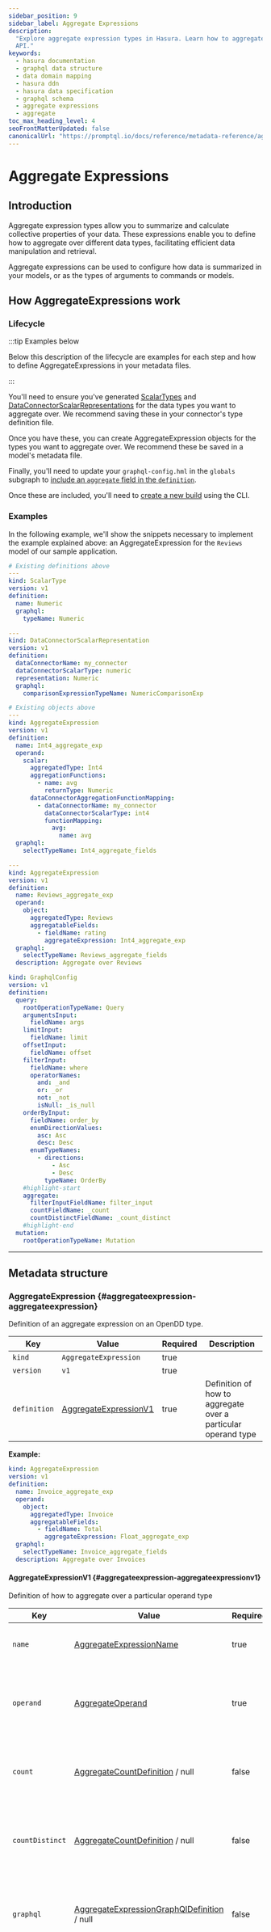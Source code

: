 ```yaml
---
sidebar_position: 9
sidebar_label: Aggregate Expressions
description:
  "Explore aggregate expression types in Hasura. Learn how to aggregate different data types and expose them in your
  API."
keywords:
  - hasura documentation
  - graphql data structure
  - data domain mapping
  - hasura ddn
  - hasura data specification
  - graphql schema
  - aggregate expressions
  - aggregate
toc_max_heading_level: 4
seoFrontMatterUpdated: false
canonicalUrl: "https://promptql.io/docs/reference/metadata-reference/aggregate-expressions/"
---
```


# Aggregate Expressions

## Introduction

Aggregate expression types allow you to summarize and calculate collective properties of your data. These expressions
enable you to define how to aggregate over different data types, facilitating efficient data manipulation and retrieval.

Aggregate expressions can be used to configure how data is summarized in your models, or as the types of arguments to
commands or models.

## How AggregateExpressions work

### Lifecycle

:::tip Examples below

Below this description of the lifecycle are examples for each step and how to define AggregateExpressions in your
metadata files.

:::

You'll need to ensure you've generated [ScalarTypes](/reference/metadata-reference/types.mdx#scalartype-scalartype) and
[DataConnectorScalarRepresentations](/reference/metadata-reference/data-connector-links.mdx#dataconnectorscalarrepresentation-dataconnectorscalarrepresentation)
for the data types you want to aggregate over. We recommend saving these in your connector's type definition file.

Once you have these, you can create AggregateExpression objects for the types you want to aggregate over. We recommend
these be saved in a model's metadata file.

Finally, you'll need to update your `graphql-config.hml` in the `globals` subgraph to
[include an `aggregate` field in the `definition`](/reference/metadata-reference/graphql-config.mdx#graphqlconfig-aggregategraphqlconfig).

Once these are included, you'll need to [create a new build](/reference/cli/commands/ddn_supergraph_build_local.mdx)
using the CLI.

### Examples

In the following example, we'll show the snippets necessary to implement the example explained above: an
AggregateExpression for the `Reviews` model of our sample application.

```yaml title="metadata/my_connector-types.hml"
# Existing definitions above
---
kind: ScalarType
version: v1
definition:
  name: Numeric
  graphql:
    typeName: Numeric

---
kind: DataConnectorScalarRepresentation
version: v1
definition:
  dataConnectorName: my_connector
  dataConnectorScalarType: numeric
  representation: Numeric
  graphql:
    comparisonExpressionTypeName: NumericComparisonExp
```

```yaml title="metadata/Reviews.hml"
# Existing objects above
---
kind: AggregateExpression
version: v1
definition:
  name: Int4_aggregate_exp
  operand:
    scalar:
      aggregatedType: Int4
      aggregationFunctions:
        - name: avg
          returnType: Numeric
      dataConnectorAggregationFunctionMapping:
        - dataConnectorName: my_connector
          dataConnectorScalarType: int4
          functionMapping:
            avg:
              name: avg
  graphql:
    selectTypeName: Int4_aggregate_fields

---
kind: AggregateExpression
version: v1
definition:
  name: Reviews_aggregate_exp
  operand:
    object:
      aggregatedType: Reviews
      aggregatableFields:
        - fieldName: rating
          aggregateExpression: Int4_aggregate_exp
  graphql:
    selectTypeName: Reviews_aggregate_fields
  description: Aggregate over Reviews
```

```yaml title="globals/graphql-config.hml"
kind: GraphqlConfig
version: v1
definition:
  query:
    rootOperationTypeName: Query
    argumentsInput:
      fieldName: args
    limitInput:
      fieldName: limit
    offsetInput:
      fieldName: offset
    filterInput:
      fieldName: where
      operatorNames:
        and: _and
        or: _or
        not: _not
        isNull: _is_null
    orderByInput:
      fieldName: order_by
      enumDirectionValues:
        asc: Asc
        desc: Desc
      enumTypeNames:
        - directions:
            - Asc
            - Desc
          typeName: OrderBy
    #highlight-start
    aggregate:
      filterInputFieldName: filter_input
      countFieldName: _count
      countDistinctFieldName: _count_distinct
    #highlight-end
  mutation:
    rootOperationTypeName: Mutation
```

---

## Metadata structure

### AggregateExpression {#aggregateexpression-aggregateexpression}

Definition of an aggregate expression on an OpenDD type.

| Key          | Value                                                               | Required | Description                                                   |
| ------------ | ------------------------------------------------------------------- | -------- | ------------------------------------------------------------- |
| `kind`       | `AggregateExpression`                                               | true     |                                                               |
| `version`    | `v1`                                                                | true     |                                                               |
| `definition` | [AggregateExpressionV1](#aggregateexpression-aggregateexpressionv1) | true     | Definition of how to aggregate over a particular operand type |

**Example:**

```yaml
kind: AggregateExpression
version: v1
definition:
  name: Invoice_aggregate_exp
  operand:
    object:
      aggregatedType: Invoice
      aggregatableFields:
        - fieldName: Total
          aggregateExpression: Float_aggregate_exp
  graphql:
    selectTypeName: Invoice_aggregate_fields
  description: Aggregate over Invoices
```

#### AggregateExpressionV1 {#aggregateexpression-aggregateexpressionv1}

Definition of how to aggregate over a particular operand type

| Key             | Value                                                                                                    | Required | Description                                                                                                                   |
| --------------- | -------------------------------------------------------------------------------------------------------- | -------- | ----------------------------------------------------------------------------------------------------------------------------- |
| `name`          | [AggregateExpressionName](#aggregateexpression-aggregateexpressionname)                                  | true     | The name of the aggregate expression.                                                                                         |
| `operand`       | [AggregateOperand](#aggregateexpression-aggregateoperand)                                                | true     | The type this aggregation expression aggregates over, and its associated configuration                                        |
| `count`         | [AggregateCountDefinition](#aggregateexpression-aggregatecountdefinition) / null                         | false    | Configuration for the count aggregate function used over the operand                                                          |
| `countDistinct` | [AggregateCountDefinition](#aggregateexpression-aggregatecountdefinition) / null                         | false    | Configuration for the count distinct aggregate function used over the operand                                                 |
| `graphql`       | [AggregateExpressionGraphQlDefinition](#aggregateexpression-aggregateexpressiongraphqldefinition) / null | false    | Configuration for how this command should appear in the GraphQL schema.                                                       |
| `description`   | string / null                                                                                            | false    | The description of the aggregate expression. Gets added to the description of the command's root field in the GraphQL schema. |

#### AggregateExpressionGraphQlDefinition {#aggregateexpression-aggregateexpressiongraphqldefinition}

The definition of how an aggregate expression should appear in the GraphQL API.

| Key              | Value                                                   | Required | Description                                                                                                            |
| ---------------- | ------------------------------------------------------- | -------- | ---------------------------------------------------------------------------------------------------------------------- |
| `selectTypeName` | [GraphQlTypeName](#aggregateexpression-graphqltypename) | true     | The type name to use for the aggregate selection type                                                                  |
| `deprecated`     | [Deprecated](#aggregateexpression-deprecated) / null    | false    | Whether this command root field is deprecated. If set, this will be added to the graphql schema as a deprecated field. |

**Example:**

```yaml
selectTypeName: Invoice_aggregate_fields
```

#### Deprecated {#aggregateexpression-deprecated}

OpenDd configuration to indicate whether an object type field, relationship, model root field or command root field is
deprecated.

| Key      | Value         | Required | Description                 |
| -------- | ------------- | -------- | --------------------------- |
| `reason` | string / null | false    | The reason for deprecation. |

#### GraphQlTypeName {#aggregateexpression-graphqltypename}

The name of a GraphQL type.

**Value:** string

#### AggregateCountDefinition {#aggregateexpression-aggregatecountdefinition}

Definition of a count aggregation function

| Key           | Value                                            | Required | Description                                                                                                                   |
| ------------- | ------------------------------------------------ | -------- | ----------------------------------------------------------------------------------------------------------------------------- |
| `enable`      | boolean                                          | true     | Whether or not the aggregate function is available for use or not                                                             |
| `description` | string / null                                    | false    | A description of the aggregation function. Gets added to the description of the field in the GraphQL schema.                  |
| `returnType`  | [TypeName](#aggregateexpression-typename) / null | false    | The scalar type that the count aggregation function returns. Must be an integer type. If omitted, Int is used as the default. |

#### AggregateOperand {#aggregateexpression-aggregateoperand}

Definition of an aggregate expression's operand

**Must have exactly one of the following fields:**

| Key      | Value                                                                 | Required | Description                                             |
| -------- | --------------------------------------------------------------------- | -------- | ------------------------------------------------------- |
| `object` | [ObjectAggregateOperand](#aggregateexpression-objectaggregateoperand) | false    | Definition of an aggregate over an object-typed operand |
| `scalar` | [ScalarAggregateOperand](#aggregateexpression-scalaraggregateoperand) | false    | Definition of an aggregate over a scalar-typed operand  |

#### ScalarAggregateOperand {#aggregateexpression-scalaraggregateoperand}

Definition of an aggregate over a scalar-typed operand

| Key                                       | Value                                                                                                     | Required | Description                                                                                        |
| ----------------------------------------- | --------------------------------------------------------------------------------------------------------- | -------- | -------------------------------------------------------------------------------------------------- |
| `aggregatedType`                          | [TypeName](#aggregateexpression-typename)                                                                 | true     | The name of the scalar type the aggregate expression is aggregating                                |
| `aggregationFunctions`                    | [[AggregationFunctionDefinition](#aggregateexpression-aggregationfunctiondefinition)]                     | true     | The aggregation functions that operate over the scalar type                                        |
| `dataConnectorAggregationFunctionMapping` | [[DataConnectorAggregationFunctionMapping](#aggregateexpression-dataconnectoraggregationfunctionmapping)] | true     | Mapping of aggregation functions to corresponding aggregation functions in various data connectors |

#### DataConnectorAggregationFunctionMapping {#aggregateexpression-dataconnectoraggregationfunctionmapping}

Definition of how to map an aggregate expression's aggregation functions to data connector aggregation functions.

| Key                       | Value                                                                           | Required | Description                                                                      |
| ------------------------- | ------------------------------------------------------------------------------- | -------- | -------------------------------------------------------------------------------- |
| `dataConnectorName`       | [DataConnectorName](#aggregateexpression-dataconnectorname)                     | true     | The data connector being mapped to                                               |
| `dataConnectorScalarType` | [DataConnectorScalarType](#aggregateexpression-dataconnectorscalartype)         | true     | The matching scalar type in the data connector for the operand scalar type       |
| `functionMapping`         | [AggregationFunctionMappings](#aggregateexpression-aggregationfunctionmappings) | true     | Mapping from Open DD aggregation function to data connector aggregation function |

#### AggregationFunctionMappings {#aggregateexpression-aggregationfunctionmappings}

Mapping of aggregation functions to their matching aggregation functions in the data connector.

| Key           | Value                                                                     | Required | Description                                                                           |
| ------------- | ------------------------------------------------------------------------- | -------- | ------------------------------------------------------------------------------------- |
| `<customKey>` | [AggregateFunctionMapping](#aggregateexpression-aggregatefunctionmapping) | false    | Definition of how to map the aggregation function to a function in the data connector |

#### AggregateFunctionMapping {#aggregateexpression-aggregatefunctionmapping}

Definition of how to map the aggregation function to a function in the data connector

| Key    | Value                                                                                             | Required | Description                                                |
| ------ | ------------------------------------------------------------------------------------------------- | -------- | ---------------------------------------------------------- |
| `name` | [DataConnectorAggregationFunctionName](#aggregateexpression-dataconnectoraggregationfunctionname) | true     | The name of the aggregation function in the data connector |

#### DataConnectorAggregationFunctionName {#aggregateexpression-dataconnectoraggregationfunctionname}

The name of an aggregation function in a data connector

**Value:** string

#### DataConnectorScalarType {#aggregateexpression-dataconnectorscalartype}

The name of a scalar type in a data connector.

**Value:** string

#### DataConnectorName {#aggregateexpression-dataconnectorname}

The name of a data connector.

**Value:** string

#### AggregationFunctionDefinition {#aggregateexpression-aggregationfunctiondefinition}

Definition of an aggregation function

| Key           | Value                                                                   | Required | Description                                                                                                  |
| ------------- | ----------------------------------------------------------------------- | -------- | ------------------------------------------------------------------------------------------------------------ |
| `name`        | [AggregationFunctionName](#aggregateexpression-aggregationfunctionname) | true     | The name of the aggregation function                                                                         |
| `description` | string / null                                                           | false    | A description of the aggregation function. Gets added to the description of the field in the GraphQL schema. |
| `returnType`  | [TypeReference](#aggregateexpression-typereference)                     | true     |                                                                                                              |

#### TypeReference {#aggregateexpression-typereference}

A reference to an Open DD type including nullable values and arrays. Suffix '!' to indicate a non-nullable reference,
and wrap in '[]' to indicate an array. Eg: '[String!]!' is a non-nullable array of non-nullable strings.

**Value:** string

#### AggregationFunctionName {#aggregateexpression-aggregationfunctionname}

The name of an aggregation function.

**Value:** string

#### TypeName {#aggregateexpression-typename}

The name of the scalar type the aggregate expression is aggregating

**One of the following values:**

| Value                                                 | Description                       |
| ----------------------------------------------------- | --------------------------------- |
| [InbuiltType](#aggregateexpression-inbuilttype)       | An inbuilt primitive OpenDD type. |
| [CustomTypeName](#aggregateexpression-customtypename) |                                   |

#### InbuiltType {#aggregateexpression-inbuilttype}

An inbuilt primitive OpenDD type.

**Value:** `ID` / `Int` / `Float` / `Boolean` / `String`

#### ObjectAggregateOperand {#aggregateexpression-objectaggregateoperand}

Definition of an aggregate over an object-typed operand

| Key                  | Value                                                                             | Required | Description                                                         |
| -------------------- | --------------------------------------------------------------------------------- | -------- | ------------------------------------------------------------------- |
| `aggregatedType`     | [CustomTypeName](#aggregateexpression-customtypename)                             | true     | The name of the object type the aggregate expression is aggregating |
| `aggregatableFields` | [[AggregatableFieldDefinition](#aggregateexpression-aggregatablefielddefinition)] | true     | The fields on the object that are aggregatable                      |

#### AggregatableFieldDefinition {#aggregateexpression-aggregatablefielddefinition}

Definition of an aggregatable field on an object type

| Key                   | Value                                                                   | Required | Description                                                                                                |
| --------------------- | ----------------------------------------------------------------------- | -------- | ---------------------------------------------------------------------------------------------------------- |
| `fieldName`           | [FieldName](#aggregateexpression-fieldname)                             | true     | The name of the field on the operand aggregated type that is aggregatable                                  |
| `description`         | string / null                                                           | false    | A description of the aggregatable field. Gets added to the description of the field in the GraphQL schema. |
| `aggregateExpression` | [AggregateExpressionName](#aggregateexpression-aggregateexpressionname) | true     | The aggregate expression used to aggregate the type of the field                                           |

#### FieldName {#aggregateexpression-fieldname}

The name of a field in a user-defined object type.

**Value:** string

#### CustomTypeName {#aggregateexpression-customtypename}

The name of a user-defined type.

**Value:** string

#### AggregateExpressionName {#aggregateexpression-aggregateexpressionname}

The name of an aggregate expression.

**Value:** string

